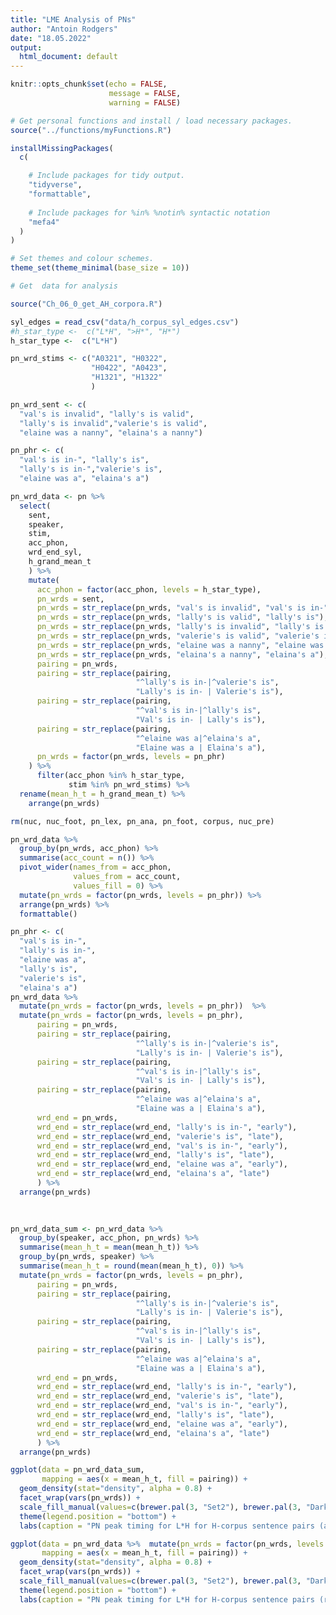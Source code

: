 ```yaml
---
title: "LME Analysis of PNs"
author: "Antoin Rodgers"
date: "18.05.2022"
output:
  html_document: default
---
```


```r
knitr::opts_chunk$set(echo = FALSE, 
                      message = FALSE,
                      warning = FALSE)

# Get personal functions and install / load necessary packages.
source("../functions/myFunctions.R")

installMissingPackages(
  c(

    # Include packages for tidy output.
    "tidyverse",
    "formattable",
    
    # Include packages for %in% %notin% syntactic notation
    "mefa4"
  )
)

# Set themes and colour schemes.
theme_set(theme_minimal(base_size = 10))
```


```r
# Get  data for analysis

source("Ch_06_0_get_AH_corpora.R")

syl_edges = read_csv("data/h_corpus_syl_edges.csv")
#h_star_type <-  c("L*H", ">H*", "H*")
h_star_type <-  c("L*H")

pn_wrd_stims <- c("A0321", "H0322",
                  "H0422", "A0423",
                  "H1321", "H1322"
                  )

pn_wrd_sent <- c(
  "val's is invalid", "lally's is valid",
  "lally's is invalid","valerie's is valid",
  "elaine was a nanny", "elaina's a nanny")

pn_phr <- c(
  "val's is in-", "lally's is",
  "lally's is in-","valerie's is",
  "elaine was a", "elaina's a")

pn_wrd_data <- pn %>%
  select(
    sent,
    speaker,
    stim,
    acc_phon,
    wrd_end_syl,
    h_grand_mean_t
    ) %>%
    mutate(
      acc_phon = factor(acc_phon, levels = h_star_type),
      pn_wrds = sent,
      pn_wrds = str_replace(pn_wrds, "val's is invalid", "val's is in-"),
      pn_wrds = str_replace(pn_wrds, "lally's is valid", "lally's is"),
      pn_wrds = str_replace(pn_wrds, "lally's is invalid", "lally's is in-"),
      pn_wrds = str_replace(pn_wrds, "valerie's is valid", "valerie's is"),
      pn_wrds = str_replace(pn_wrds, "elaine was a nanny", "elaine was a"),
      pn_wrds = str_replace(pn_wrds, "elaina's a nanny", "elaina's a"),
      pairing = pn_wrds,
      pairing = str_replace(pairing,
                            "^lally's is in-|^valerie's is",
                            "Lally's is in- | Valerie's is"),      
      pairing = str_replace(pairing,
                            "^val's is in-|^lally's is",
                            "Val's is in- | Lally's is"),
      pairing = str_replace(pairing,
                            "^elaine was a|^elaina's a",
                            "Elaine was a | Elaina's a"),
      pn_wrds = factor(pn_wrds, levels = pn_phr)
    ) %>% 
      filter(acc_phon %in% h_star_type,
             stim %in% pn_wrd_stims) %>% 
  rename(mean_h_t = h_grand_mean_t) %>% 
    arrange(pn_wrds)

rm(nuc, nuc_foot, pn_lex, pn_ana, pn_foot, corpus, nuc_pre)

```

```r
pn_wrd_data %>%
  group_by(pn_wrds, acc_phon) %>% 
  summarise(acc_count = n()) %>% 
  pivot_wider(names_from = acc_phon,
              values_from = acc_count,
              values_fill = 0) %>% 
  mutate(pn_wrds = factor(pn_wrds, levels = pn_phr)) %>% 
  arrange(pn_wrds) %>%
  formattable()
```

```r

pn_phr <- c(
  "val's is in-",
  "lally's is in-",
  "elaine was a",
  "lally's is",
  "valerie's is",
  "elaina's a")
pn_wrd_data %>%   
  mutate(pn_wrds = factor(pn_wrds, levels = pn_phr))  %>% 
  mutate(pn_wrds = factor(pn_wrds, levels = pn_phr),
      pairing = pn_wrds,
      pairing = str_replace(pairing,
                            "^lally's is in-|^valerie's is",
                            "Lally's is in- | Valerie's is"),      
      pairing = str_replace(pairing,
                            "^val's is in-|^lally's is",
                            "Val's is in- | Lally's is"),
      pairing = str_replace(pairing,
                            "^elaine was a|^elaina's a",
                            "Elaine was a | Elaina's a"),
      wrd_end = pn_wrds,
      wrd_end = str_replace(wrd_end, "lally's is in-", "early"),      
      wrd_end = str_replace(wrd_end, "valerie's is", "late"),      
      wrd_end = str_replace(wrd_end, "val's is in-", "early"),
      wrd_end = str_replace(wrd_end, "lally's is", "late"),
      wrd_end = str_replace(wrd_end, "elaine was a", "early"),
      wrd_end = str_replace(wrd_end, "elaina's a", "late")
      ) %>% 
  arrange(pn_wrds)

                       
  
pn_wrd_data_sum <- pn_wrd_data %>%
  group_by(speaker, acc_phon, pn_wrds) %>%
  summarise(mean_h_t = mean(mean_h_t)) %>% 
  group_by(pn_wrds, speaker) %>%
  summarise(mean_h_t = round(mean(mean_h_t), 0)) %>% 
  mutate(pn_wrds = factor(pn_wrds, levels = pn_phr),
      pairing = pn_wrds,
      pairing = str_replace(pairing,
                            "^lally's is in-|^valerie's is",
                            "Lally's is in- | Valerie's is"),      
      pairing = str_replace(pairing,
                            "^val's is in-|^lally's is",
                            "Val's is in- | Lally's is"),
      pairing = str_replace(pairing,
                            "^elaine was a|^elaina's a",
                            "Elaine was a | Elaina's a"),
      wrd_end = pn_wrds,
      wrd_end = str_replace(wrd_end, "lally's is in-", "early"),      
      wrd_end = str_replace(wrd_end, "valerie's is", "late"),      
      wrd_end = str_replace(wrd_end, "val's is in-", "early"),
      wrd_end = str_replace(wrd_end, "lally's is", "late"),
      wrd_end = str_replace(wrd_end, "elaine was a", "early"),
      wrd_end = str_replace(wrd_end, "elaina's a", "late")
      ) %>% 
  arrange(pn_wrds)

```



```r
ggplot(data = pn_wrd_data_sum,
       mapping = aes(x = mean_h_t, fill = pairing)) +
  geom_density(stat="density", alpha = 0.8) +
  facet_wrap(vars(pn_wrds)) +
  scale_fill_manual(values=c(brewer.pal(3, "Set2"), brewer.pal(3, "Dark2")), name=NULL) +
  theme(legend.position = "bottom") +
  labs(caption = "PN peak timing for L*H for H-corpus sentence pairs (adjusted data)")

ggplot(data = pn_wrd_data %>%  mutate(pn_wrds = factor(pn_wrds, levels = pn_phr)),
       mapping = aes(x = mean_h_t, fill = pairing)) +
  geom_density(stat="density", alpha = 0.8) +
  facet_wrap(vars(pn_wrds)) +
  scale_fill_manual(values=c(brewer.pal(3, "Set2"), brewer.pal(3, "Dark2")), name=NULL) +
  theme(legend.position = "bottom") +
  labs(caption = "PN peak timing for L*H for H-corpus sentence pairs (raw data)")
```
